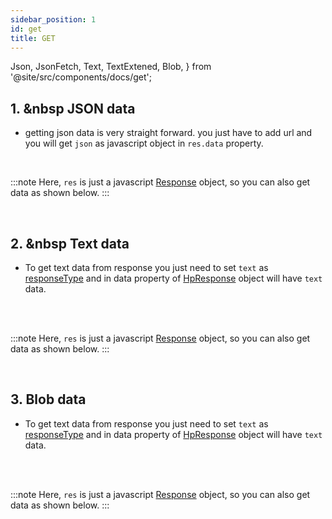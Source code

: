 ```yaml
---
sidebar_position: 1
id: get
title: GET
---
```


  Json,
  JsonFetch,
  Text,
  TextExtened,
  Blob,
} from '@site/src/components/docs/get';

## 1. &nbsp JSON data

<Json />

- getting json data is very straight forward. you just have to add url and you will get `json` as javascript object in `res.data` property.

<br />

:::note
Here, `res` is just a javascript [Response](https://developer.mozilla.org/en-US/docs/Web/API/Response) object, so you can also get data as shown below.
:::

<br />
<JsonFetch />

## 2. &nbsp Text data

- To get text data from response you just need to set `text` as [responseType](../Types/HttpOptions#responsetype) and in data property of [HpResponse](../Types/HpResponse) object will have `text` data.

<Text />
<br />
<br />

:::note
Here, `res` is just a javascript [Response](https://developer.mozilla.org/en-US/docs/Web/API/Response) object, so you can also get data as shown below.
:::

<br />
<TextExtened />

## 3. Blob data

- To get text data from response you just need to set `text` as [responseType](../Types/HttpOptions#responsetype) and in data property of [HpResponse](../Types/HpResponse) object will have `text` data.

<Blob />
<br />
<br />

:::note
Here, `res` is just a javascript [Response](https://developer.mozilla.org/en-US/docs/Web/API/Response) object, so you can also get data as shown below.
:::

<br />
